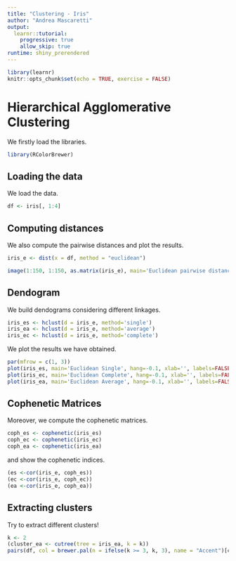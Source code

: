 ```yaml
---
title: "Clustering - Iris"
author: "Andrea Mascaretti"
output:
  learnr::tutorial:
    progressive: true
    allow_skip: true
runtime: shiny_prerendered
---
```


```r
library(learnr)
knitr::opts_chunk$set(echo = TRUE, exercise = FALSE)
```


# Hierarchical Agglomerative Clustering

We firstly load the libraries.
```r
library(RColorBrewer)
```



## Loading the data
We load the data.
```r
df <- iris[, 1:4]
```


## Computing distances
We also compute the pairwise distances and plot the results.
```r
iris_e <- dist(x = df, method = "euclidean")
```

```r
image(1:150, 1:150, as.matrix(iris_e), main='Euclidean pairwise distances', asp=1, xlab = "", ylab = "")
```


## Dendogram
We build dendograms considering different linkages.
```r
iris_es <- hclust(d = iris_e, method='single')
iris_ea <- hclust(d = iris_e, method='average')
iris_ec <- hclust(d = iris_e, method='complete')
```


We plot the results we have obtained.
```r
par(mfrow = c(1, 3))
plot(iris_es, main='Euclidean Single', hang=-0.1, xlab='', labels=FALSE, cex=0.6, sub='')
plot(iris_ec, main='Euclidean Complete', hang=-0.1, xlab='', labels=FALSE, cex=0.6, sub='')
plot(iris_ea, main='Euclidean Average', hang=-0.1, xlab='', labels=FALSE, cex=0.6, sub='')
```



## Cophenetic Matrices
Moreover, we compute the cophenetic matrices.
```r
coph_es <- cophenetic(iris_es)
coph_ec <- cophenetic(iris_ec)
coph_ea <- cophenetic(iris_ea)
```

and show the cophenetic indices.
```r
(es <-cor(iris_e, coph_es))
(ec <-cor(iris_e, coph_ec))
(ea <-cor(iris_e, coph_ea))
```


## Extracting clusters
Try to extract different clusters!
```r
k <- 2
(cluster_ea <- cutree(tree = iris_ea, k = k))
pairs(df, col = brewer.pal(n = ifelse(k >= 3, k, 3), name = "Accent")[cluster_ea])
```